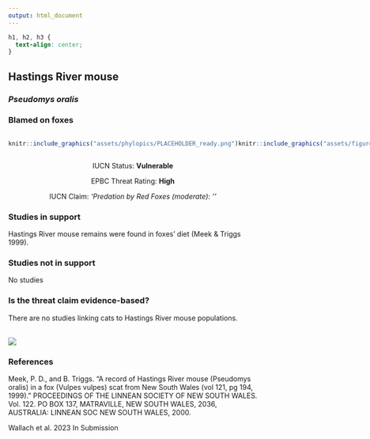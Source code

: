 ```yaml
---
output: html_document
---
```

```css
h1, h2, h3 {
  text-align: center;
}
```

## **Hastings River mouse**
### *Pseudomys oralis*
### Blamed on foxes

:::: {style="display: flex;"}

::: {}
  ```r
  knitr::include_graphics("assets/phylopics/PLACEHOLDER_ready.png")
  ```
:::

::: {}

:::

::: {}
  ```r
  knitr::include_graphics("assets/figures/Map_Fox_Pseudomys oralis.png")
  ```
:::

::::
<center>
IUCN Status: **Vulnerable**

EPBC Threat Rating: **High**

IUCN Claim: *'Predation by Red Foxes (moderate): ''*

</center>

### Studies in support

Hastings River mouse remains were found in foxes’ diet (Meek & Triggs 1999).

### Studies not in support

No studies

### Is the threat claim evidence-based?

There are no studies linking cats to Hastings River mouse populations.
<br>
<br>

![](assets/figures/Main_Evidence_Fox_Pseudomys oralis.png)

### References

Meek, P. D., and B. Triggs. "A record of Hastings River mouse (Pseudomys oralis) in a fox (Vulpes vulpes) scat from New South Wales (vol 121, pg 194, 1999)." PROCEEDINGS OF THE LINNEAN SOCIETY OF NEW SOUTH WALES. Vol. 122. PO BOX 137, MATRAVILLE, NEW SOUTH WALES, 2036, AUSTRALIA: LINNEAN SOC NEW SOUTH WALES, 2000.

Wallach et al. 2023 In Submission


